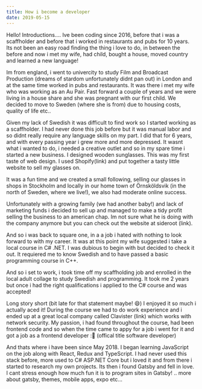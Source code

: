 ```yaml
---
title: How i become a developer
date: 2019-05-15
---
```


Hello! Introductions.... Ive been coding since 2016, before that i was a scaffholder and before that i worked in restaurants and pubs for 10 years. Its not been an easy road finding the thing i love to do, in between the before and now i met my wife, had child, bought a house, moved country and learned a new language!

Im from england, i went to univercity to study Film and Broadcast Production (dreams of stardom unfortunately didnt pan out) in London and at the same time worked in pubs and restaurants. It was there i met my wife who was working as an Au Pair. Fast forward a couple of years and we were living in a house share and she was pregnant with our first child. We decided to move to Sweden (where she is from) due to housing costs, quality of life etc..

Given my lack of Swedish it was difficult to find work so I started working as a scaffholder. I had never done this job before but it was manual labor and so didnt really require any language skills on my part. I did that for 6 years, and with every passing year i grew more and more depressed. It wasnt what i wanted to do, i needed a creative outlet and so in my spare time i started a new business. I designed wooden sunglasses. This was my first taste of web design. I used Shopify(link) and put together a tasty little website to sell my glasses on.

It was a fun time and we created a small following, selling our glasses in shops in Stockholm and locally in our home town of Örnsköldsvik (in the north of Sweden, where we live!), we also had moderate online success.

Unfortunately with a growing family (we had another baby!) and lack of marketing funds i decided to sell up and managed to make a tidy profit selling the business to an american chap. Im not sure what he is doing with the company anymore but you can check out the website at sideroot (link).

And so i was back to square one, in a a job i hated with nothing to look forward to with my career. It was at this point my wife suggested i take a local course in C# .NET. I was dubious to begin with but decided to check it out. It requiered me to know Swedish and to have passed a basic programming course in C++.

And so i set to work, i took time off my scaffholding job and enrolled in the local adult collage to study Swedish and programming. It took me 2 years but once i had the right qualifications i applied to the C# course and was accepted!

Long story short (bit late for that statement maybe! 😄) I enjoyed it so much i actually aced it! During the course we had to do work experience and i ended up at a great local company called Clavister (link) which works with network security. My passion, i had found throughout the course, had been frontend code and so when the time came to appy for a job i went for it and got a job as a frontend developer :🕺 (offical title software developer)

And thats where i have been since May 2018. I began learning JavaScript on the job along with React, Redux and TypeScript. I had never used this stack before, more used to C# ASP.NET Core but i loved it and from there i started to research my own projects. Its then i found Gatsby and fell in love. I cant stress enough how much fun it is to program sites in Gatsby! .. more about gatsby, themes, mobile apps, expo etc...
